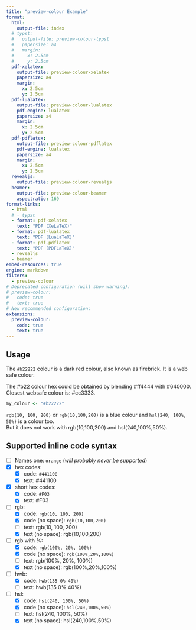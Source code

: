 ```yaml
---
title: "preview-colour Example"
format:
  html:
    output-file: index
  # typst:
  #   output-file: preview-colour-typst
  #   papersize: a4
  #   margin:
  #     x: 2.5cm
  #     y: 2.5cm
  pdf-xelatex:
    output-file: preview-colour-xelatex
    papersize: a4
    margin:
      x: 2.5cm
      y: 2.5cm
  pdf-lualatex:
    output-file: preview-colour-lualatex
    pdf-engine: lualatex
    papersize: a4
    margin:
      x: 2.5cm
      y: 2.5cm
  pdf-pdflatex:
    output-file: preview-colour-pdflatex
    pdf-engine: lualatex
    papersize: a4
    margin:
      x: 2.5cm
      y: 2.5cm
  revealjs:
    output-file: preview-colour-revealjs
  beamer:
    output-file: preview-colour-beamer
    aspectratio: 169
format-links:
  - html
  # - typst
  - format: pdf-xelatex
    text: "PDF (XeLaTeX)"
  - format: pdf-lualatex
    text: "PDF (LuaLaTeX)"
  - format: pdf-pdflatex
    text: "PDF (PDFLaTeX)"
  - revealjs
  - beamer
embed-resources: true
engine: markdown
filters:
  - preview-colour
# Deprecated configuration (will show warning):
# preview-colour:
#   code: true
#   text: true
# New recommended configuration:
extensions:
  preview-colour:
    code: true
    text: true
---
```


## Usage

The `#b22222` colour is a dark red colour, also known as firebrick.
It is a web safe colour.

::: {.content-visible when-format="html"}
The #b22 colour hex could be obtained by blending #ff4444 with #640000.
Closest websafe colour is: #cc3333.
:::

```r
my_colour <- "#b22222"
```

`rgb(10, 100, 200)` or `rgb(10,100,200)` is a blue colour and `hsl(240, 100%, 50%)` is a colour too.  
But it does not work with rgb(10,100,200) and hsl(240,100%,50%).

## Supported inline code syntax

- [ ] Names one: `orange` (*will probably never be supported*)
- [x] hex codes:
  - [x] code: `#441100`
  - [x] text: #441100
- [x] short hex codes:
  - [x] code: `#F03`
  - [x] text: #F03
- [ ] rgb:
  - [x] code: `rgb(10, 100, 200)`
  - [x] code (no space): `rgb(10,100,200)`
  - [ ] text: rgb(10, 100, 200)
  - [x] text (no space): rgb(10,100,200)
- [ ] rgb with %:
  - [x] code: `rgb(100%, 20%, 100%)`
  - [x] code (no space): `rgb(100%,20%,100%)`
  - [ ] text: rgb(100%, 20%, 100%)
  - [x] text (no space): rgb(100%,20%,100%)
- [ ] hwb:
  - [x] code: `hwb(135 0% 40%)`
  - [ ] text: hwb(135 0% 40%)
- [ ] hsl:
  - [x] code: `hsl(240, 100%, 50%)`
  - [x] code (no space): `hsl(240,100%,50%)`
  - [ ] text: hsl(240, 100%, 50%)
  - [x] text (no space): hsl(240,100%,50%)
